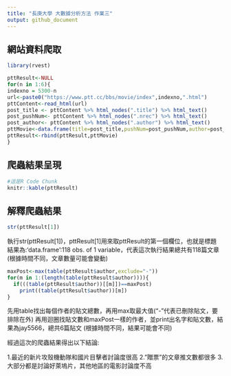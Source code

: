 ```yaml
---
title: "長庚大學 大數據分析方法 作業三"
output: github_document
---
```

## 網站資料爬取
```r
library(rvest)

pttResult<-NULL
for(n in 1:6){
indexno = 5300-n
url<-paste0("https://www.ptt.cc/bbs/movie/index",indexno,".html")
pttContent<-read_html(url)
post_title <- pttContent %>% html_nodes(".title") %>% html_text()
post_pushNum<- pttContent %>% html_nodes(".nrec") %>% html_text()
post_author<- pttContent %>% html_nodes(".author") %>% html_text()
pttMovie<-data.frame(title=post_title,pushNum=post_pushNum,author=post_author)
pttResult<-rbind(pttResult,pttMovie)
}
```

## 爬蟲結果呈現
```r
#這是R Code Chunk
knitr::kable(pttResult)
```

## 解釋爬蟲結果 
```r
str(pttResult[1])
```

執行str(pttResult[1])，pttResult[1]用來取pttResult的第一個欄位，也就是標題
結果為:'data.frame':118 obs. of  1 variable，代表這次執行結果總共有118篇文章
(根據時間不同，文章數量可能會變動)

```r
maxPost<-max(table(pttResult$author,exclude="-"))
for(m in 1:(length(table(pttResult$author)))){
  if(((table(pttResult$author))[[m]])==maxPost)
    print((table(pttResult$author))[m])
}
```

先用table找出每個作者的貼文總數，再用max取最大值("-"代表已刪除貼文，要排除在外)
再用迴圈找貼文數和maxPost一樣的作者，並print出名字和貼文數，結果為jay5566，總共6篇貼文
(根據時間不同，結果可能會不同)

經過這次的爬蟲結果得出以下結論:

1.最近的新片攻殼機動隊和國片目擊者討論度很高
2."贈票"的文章推文數都很多
3.大部分都是討論好萊塢片，其他地區的電影討論度不高
